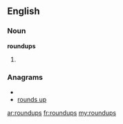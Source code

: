 ==English==

===Noun===
'''roundups'''

# {{plural of|[[roundup]]}}

===Anagrams===
* {{alphagram|dnoprsuu}}
* [[rounds up#English|rounds up]]

[[ar:roundups]]
[[fr:roundups]]
[[my:roundups]]